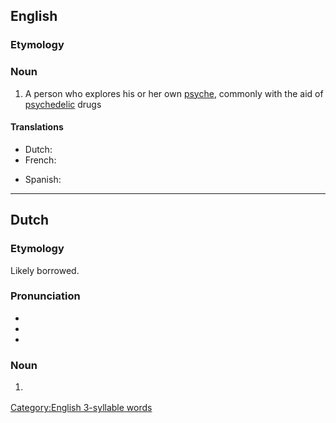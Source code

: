 ==English==

===Etymology===
{{confix|en|psycho|naut}}

===Noun===
{{wikipedia}}
{{en-noun}}

# A person who explores his or her own [[psyche]], commonly with the aid of [[psychedelic]] drugs

====Translations====
{{trans-top}}
* Dutch: {{t+|nl|psychonaut|m}}
* French: {{t+|fr|psychonaute|m|f}}
{{trans-mid}}
* Spanish: {{t|es|psiconauta|m|f}}
{{trans-bottom}}

[[Category:English 3-syllable words]]

----

==Dutch==

===Etymology===
Likely borrowed.

===Pronunciation===
* {{IPA|nl|/ˌpsi.xoːˈnɑu̯t/}}
* {{hyphenation|nl|psy|cho|naut}}
* {{rhymes|nl|ɑu̯t}}

===Noun===
{{nl-noun|m|-en|-}}

# {{l|en|psychonaut}} {{gloss|psychedelic-drug user}} {{defdate|from 1970s}}